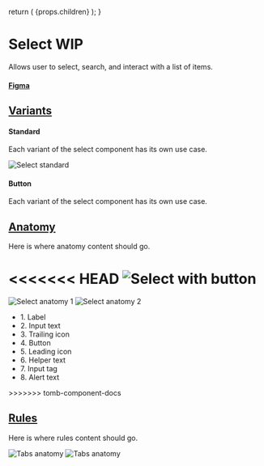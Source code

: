 

  return (
    <Layout
      title="Design"
      sideNav="design"
      editPageRoute="design/components/select"
      shouldIncludePageIndex
    >
      {props.children}
    </Layout>
  );
}

# Select WIP

<IntroText>
  Allows user to select, search, and interact with a list of items.
</IntroText>

#### [Figma](<https://www.figma.com/file/W3hxWj6VZydNaNGJSGxRsV/TableKit-Components-(3.0)>)

## [Variants](#variants)

#### Standard

Each variant of the select component has its own use case.

![Select standard](/static/img/components/select-varients.png 'IMAGEDESCRIPTION')

#### Button

Each variant of the select component has its own use case.

## [Anatomy](website/src/design/components/select.html#anatomy)

Here is where anatomy content should go.

<<<<<<< HEAD
![Select with button](/static/img/components/select-anatomy.png 'IMAGEDESCRIPTION')
=======
![Select anatomy 1](/static/img/components/select-anatomy-1.svg 'IMAGEDESCRIPTION')
![Select anatomy 2](/static/img/components/select-anatomy-2.svg 'IMAGEDESCRIPTION')

<ul>
  <li>1. Label</li>
  <li>2. Input text</li>
  <li>3. Trailing icon</li>
  <li>4. Button</li>
  <li>5. Leading icon</li>
  <li>6. Helper text</li>
  <li>7. Input tag</li>
  <li>8. Alert text</li>
</ul>
>>>>>>> tomb-component-docs

## [Rules](website/src/design/components/select.html#rules)

Here is where rules content should go.

![Tabs anatomy](/static/img/components/placeholder-rules.png 'IMAGEDESCRIPTION') ![Tabs anatomy](/static/img/components/placeholder-rules.png 'IMAGEDESCRIPTION')
